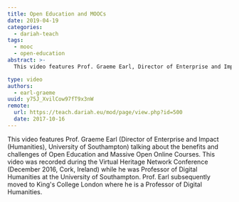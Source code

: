```yaml
---
title: Open Education and MOOCs
date: 2019-04-19
categories:
  - dariah-teach
tags:
  - mooc
  - open-education
abstract: >-
  This video features Prof. Graeme Earl, Director of Enterprise and Impact (Humanities), University of Southampton, talking about the benefits and challenges of Open Education and Massive Open Online Courses.

type: video
authors:
  - earl-graeme
uuid: y75J_XvilCow97fT9x3nW
remote:
  url: https://teach.dariah.eu/mod/page/view.php?id=500
  date: 2017-10-16
---
```


This video features Prof. Graeme Earl (Director of Enterprise and Impact (Humanities), University of Southampton) talking about the benefits and challenges of Open Education and Massive Open Online Courses. This video was recorded during the Virtual Heritage Network Conference (December 2016, Cork, Ireland) while he was Professor of Digital Humanities at the University of Southampton. Prof. Earl subsequently moved to King's College London where he is a Professor of Digital Humanities.

<VideoCard
  title="DH in Practice"
  subtitle="Open Education and MOOCs"
  id="YlnLbWygSB0"
  image="/assets/images/cms/posts/open-education-and-moocs/graeme-earl.jpg"
/>
